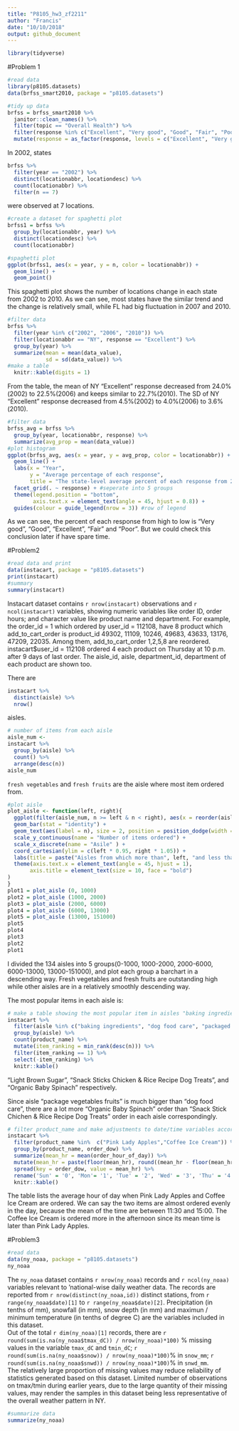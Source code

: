 ```yaml
---
title: "P8105_hw3_zf2211"
author: "Francis"
date: "10/10/2018"
output: github_document
---
```

```r
library(tidyverse)
```

#Problem 1

```r
#read data
library(p8105.datasets)
data(brfss_smart2010, package = "p8105.datasets")
```

```r
#tidy up data
brfss = brfss_smart2010 %>% 
  janitor::clean_names() %>% 
  filter(topic == "Overall Health") %>% 
  filter(response %in% c("Excellent", "Very good", "Good", "Fair", "Poor")) %>% 
  mutate(response = as_factor(response, levels = c("Excellent", "Very good", "Good", "Fair", "Poor"), ordered = TRUE))
```

In 2002, states
```r
brfss %>% 
  filter(year == "2002") %>% 
  distinct(locationabbr, locationdesc) %>% 
  count(locationabbr) %>% 
  filter(n == 7)
```
were observed at 7 locations.


```r
#create a dataset for spaghetti plot
brfss1 = brfss %>% 
  group_by(locationabbr, year) %>% 
  distinct(locationdesc) %>% 
  count(locationabbr)
```

```r
#spaghetti plot
ggplot(brfss1, aes(x = year, y = n, color = locationabbr)) +
  geom_line() +
  geom_point()
```
This spaghetti plot shows the number of locations change in each state from 2002 to 2010. As we can see, most states have the similar trend and the change is relatively small, while FL had big fluctuation in 2007 and 2010.

```r
#filter data
brfss %>% 
  filter(year %in% c("2002", "2006", "2010")) %>% 
  filter(locationabbr == "NY", response == "Excellent") %>% 
  group_by(year) %>% 
  summarize(mean = mean(data_value), 
            sd = sd(data_value)) %>% 
#make a table  
  knitr::kable(digits = 1)
```

From the table, the mean of NY "Excellent" response decreased from 24.0%(2002) to 22.5%(2006) and keeps similar to 22.7%(2010). The SD of NY "Excellent" response decreased from 4.5%(2002) to 4.0%(2006) to 3.6%(2010).

```r
#filter data
brfss_avg = brfss %>% 
  group_by(year, locationabbr, response) %>% 
  summarize(avg_prop = mean(data_value))
#plot histogram
ggplot(brfss_avg, aes(x = year, y = avg_prop, color = locationabbr)) +
  geom_line() +
  labs(x = "Year",
       y = "Average percentage of each response",
       title = "The state-level average percent of each response from 2002 to 2010") +
  facet_grid(. ~ response) + #seperate into 5 groups
  theme(legend.position = "bottom",
        axis.text.x = element_text(angle = 45, hjust = 0.8)) +
  guides(colour = guide_legend(nrow = 3)) #row of legend
```
As we can see, the percent of each response from high to low is "Very good", "Good", "Excellent", "Fair" and "Poor". But we could check this conclusion later if have spare time.


#Problem2

```r
#read data and print
data(instacart, package = "p8105.datasets")
print(instacart)
#summary
summary(instacart)
```
Instacart dataset contains `r nrow(instacart)` observations and `r ncol(instacart)` variables, showing numeric variables like order ID, order hours; and character value like product name and department. 
For example, the order_id = 1 which ordered by user_id = 112108, have 8 product which add_to_cart_order is product_id 49302, 11109, 10246, 49683, 43633, 13176, 47209, 22035. Among them, add_to_cart_order 1,2,5,8 are reordered. instacart$user_id = 112108 ordered 4 each product on Thursday at 10 p.m. after 9 days of last order. The aisle_id, aisle, department_id, department of each product are shown too.

There are 
```r
instacart %>% 
  distinct(aisle) %>% 
  nrow()
```
aisles.

```r
# number of items from each aisle
aisle_num <- 
instacart %>% 
  group_by(aisle) %>% 
  count() %>% 
  arrange(desc(n))
aisle_num
```
`fresh vegetables` and `fresh fruits` are the aisle where most item ordered from.

```r
#plot aisle
plot_aisle <- function(left, right){
  ggplot(filter(aisle_num, n >= left & n < right), aes(x = reorder(aisle, -n), y = n)) +
  geom_bar(stat = "identity") + 
  geom_text(aes(label = n), size = 2, position = position_dodge(width = 0.9), vjust = -0.25) +
  scale_y_continuous(name = "Number of items ordered") +
  scale_x_discrete(name = "Asile" ) +
  coord_cartesian(ylim = c(left * 0.95, right * 1.05)) +
  labs(title = paste("Aisles from which more than", left, "and less than", right, "items ordered")) +
  theme(axis.text.x = element_text(angle = 45, hjust = 1),
       axis.title = element_text(size = 10, face = "bold")
)
}
plot1 = plot_aisle (0, 1000)
plot2 = plot_aisle (1000, 2000)
plot3 = plot_aisle (2000, 6000)
plot4 = plot_aisle (6000, 13000)
plot5 = plot_aisle (13000, 151000)
plot5  
plot4  
plot3  
plot2 
plot1 
```
I divided the 134 aisles into 5 groups(0-1000, 1000-2000, 2000-6000, 6000-13000, 13000-151000), and plot each group a barchart in a descending way. Fresh vegetables and fresh fruits are outstanding high while other aisles are in a relatively smoothly descending way.

The most popular items in each aisle is:
```r
# make a table showing the most popular item in aisles "baking ingredients", "dog food care", "packaged vegetables fruits"
instacart %>% 
  filter(aisle %in% c("baking ingredients", "dog food care", "packaged vegetables fruits")) %>% 
  group_by(aisle) %>% 
  count(product_name) %>% 
  mutate(item_ranking = min_rank(desc(n))) %>% 
  filter(item_ranking == 1) %>% 
  select(-item_ranking) %>% 
  knitr::kable()
```
"Light Brown Sugar", "Snack Sticks Chicken & Rice Recipe Dog Treats", and "Organic Baby Spinach" respectively.

Since aisle "package vegetables fruits" is much bigger than "dog food care", there are a lot more "Organic Baby Spinach" order than "Snack Stick Chichen & Rice Recipe Dog Treats" order in each aisle correspondingly.


```r
# filter product_name and make adjustments to date/time variables accordingly.
instacart %>% 
  filter(product_name %in%  c("Pink Lady Apples","Coffee Ice Cream")) %>% 
  group_by(product_name, order_dow) %>% 
  summarize(mean_hr = mean(order_hour_of_day)) %>% 
  mutate(mean_hr = paste(floor(mean_hr), round((mean_hr - floor(mean_hr)) * 60), sep=":")) %>% 
  spread(key = order_dow, value = mean_hr) %>% 
  rename('Sun' = '0', 'Mon'= '1', 'Tue' = '2', 'Wed' = '3', 'Thu' = '4', 'Fri' = '5', 'Sat' = '6') %>%
  knitr::kable() 
```
The table lists the average hour of day when Pink Lady Apples and Coffee Ice Cream are ordered. We can say the two items are almost ordered evenly in the day, because the mean of the time are between 11:30 and 15:00. The Coffee Ice Cream is ordered more in the afternoon since its mean time is later than Pink Lady Apples.


#Problem3

```r
#read data
data(ny_noaa, package = "p8105.datasets")
ny_noaa
```
The `ny_noaa` dataset contains `r nrow(ny_noaa)` records and `r ncol(ny_noaa)` variables relevant to 'national-wise daily weather data. The records are reported from `r nrow(distinct(ny_noaa,id))` distinct stations, from `r range(ny_noaa$date)[1]` to `r range(ny_noaa$date)[2]`. Precipitation (in tenths of mm), snowfall (in mm), snow depth (in mm) and maximun / minimum temperature (in tenths of degree C) are the variables included in this dataset.   
Out of the total `r dim(ny_noaa)[1]` records, there are `r round(sum(is.na(ny_noaa$tmax_dC)) / nrow(ny_noaa)*100)` % missing values in the variable `tmax_dC` and `tmin_dC`; `r round(sum(is.na(ny_noaa$snow)) / nrow(ny_noaa)*100)`% in `snow_mm`; `r round(sum(is.na(ny_noaa$snwd)) / nrow(ny_noaa)*100)`% in `snwd_mm`.   
The relatively large proportion of missing values may reduce reliability of statistics generated based on this dataset. Limited number of observations on tmax/tmin during earlier years, due to the large quantity of their missing values, may render the samples in this dataset being less representative of the overall weather pattern in NY. 
  

```r
#summarize data
summarize(ny_noaa)
```

